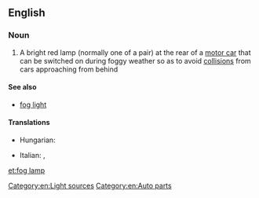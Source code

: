 ==English==

===Noun===
{{en-noun|head=[[fog]] [[lamp]]}}

# {{automotive}} A bright red lamp (normally one of a pair) at the rear of a [[motor car]] that can be switched on during foggy weather so as to avoid [[collision]]s from cars approaching from behind

====See also====
* [[fog light]]

====Translations====
{{trans-top|a bright red lamp at the rear of a motor car}}
* Hungarian: {{t-|hu|ködlámpa}}
{{trans-mid}}
* Italian: {{t-|it|antinebbia|m}}, {{t-|it|fendinebbia|m}}
{{trans-bottom}}

[[Category:en:Light sources]]
[[Category:en:Auto parts]]

[[et:fog lamp]]